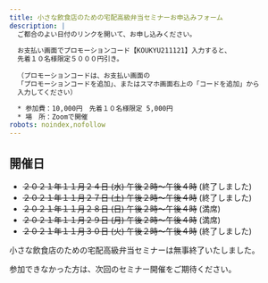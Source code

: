 ```yaml
---
title: 小さな飲食店のための宅配高級弁当セミナーお申込みフォーム
description: |
  ご都合のよい日付のリンクを開いて、お申し込みください。
  
  お支払い画面でプロモーションコード【KOUKYU211121】入力すると、
  先着１０名様限定５０００円引き。
  
  （プロモーションコードは、お支払い画面の
  「プロモーションコードを追加」、またはスマホ画面右上の「コードを追加」から
  入力してください）

  * 参加費：10,000円　先着１０名様限定 5,000円
  * 場　所：Zoomで開催
robots: noindex,nofollow
---
```

## 開催日

* <s>２０２１年１１月２４日 (水) 午後２時〜午後４時</s> (終了しました)
* <s>２０２１年１１月２７日 (土) 午後２時〜午後４時</s> (終了しました)
* <s>２０２１年１１月２８日 (日) 午後２時〜午後４時</s> (満席)
* <s>２０２１年１１月２９日 (月) 午後２時〜午後４時</s> (満席)
* <s>２０２１年１１月３０日 (火) 午後２時〜午後４時</s> (終了しました)

小さな飲食店のための宅配高級弁当セミナーは無事終了いたしました。

参加できなかった方は、次回のセミナー開催をご期待ください。
